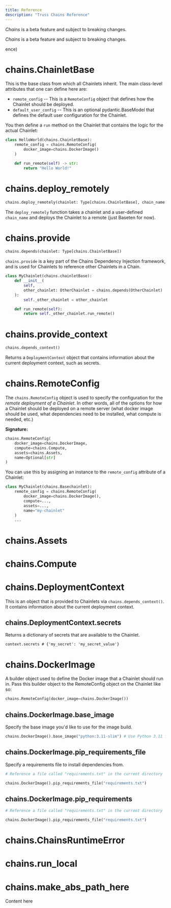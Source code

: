 ```yaml
---
title: Reference
description: "Truss Chains Reference"
---
```


<Warning>*Chains* is a beta feature and subject to breaking changes.</Warning>

<Warning>*Chains* is a beta feature and subject to breaking changes.</Warning>


<TOC />
ence)

# chains.ChainletBase

This is the base class from which all Chainlets inherit. The main class-level attributes that one
can define here are:

* `remote_config` -- This is a `RemoteConfig` object that defines how the Chainlet should be deployed.
* `default_user_config` -- This is an optional pydantic.BaseModel that defines the default user configuration
for the Chainlet.

You then define a `run` method on the Chainlet that contains the logic for the actual Chainlet:

```python
class HelloWorld(chains.ChainletBase):
    remote_config = chains.RemoteConfig(
        docker_image=chains.DockerImage()
    )

    def run_remote(self) -> str:
        return "Hello World!"
```

# chains.deploy_remotely

```python
chains.deploy_remotely(chainlet: Type[chains.ChainletBase], chain_name: str)
```

The `deploy_remotely` function takes a chainlet and a user-defined `chain_name` and deploys the Chainlet
to a remote (just Baseten for now).

# chains.provide

```python
chains.depends(chainlet: Type[chains.ChainletBase])
```

`chains.provide` is a key part of the Chains Dependency Injection framework, and is used for Chainlets
to reference other Chainlets in a Chain.


```python
class MyChainlet(chains.chainletBase):
    def __init__(
        self,
        other_chainlet: OtherChainlet = chains.depends(OtherChainlet)
    ):
        self._other_chainlet = other_chainlet

    def run_remote(self):
        return self._other_chainlet.run_remote()
```

# chains.provide_context

```python
chains.depends_context()
```

Returns a `DeploymentContext` object that contains information about the current deployment context, such
as secrets.

# chains.RemoteConfig

The `chains.RemoteConfig` object is used to specify the configuration for the _remote deployment of a Chainlet_.
In other words, all of the options for how a Chainlet should be deployed on a remote server (what docker image should be used,
what dependencies need to be installed, what compute is needed, etc.)

**Signature:**

```python
chains.RemoteConfig(
    docker_image=chains.DockerImage,
    compute=chains.Compute,
    assets=chains.Assets,
    name=Optional[str]
)
```

You can use this by assigning an instance to the `remote_config` attribute of a Chainlet:

```python
class MyChainlet(chains.Basechainlet):
    remote_config = chains.RemoteConfig(
        docker_image=chains.DockerImage(),
        compute=...,
        assets=...,
        name="my-chainlet"
    )
    ...
```

# chains.Assets

# chains.Compute


# chains.DeploymentContext

This is an object that is provided to Chainlets via `chains.depends_context()`. It contains information
about the current deployment context.

## chains.DeploymentContext.secrets

Returns a dictionary of secrets that are available to the Chainlet.

```
context.secrets # {'my_secret': 'my_secret_value'}
```

# chains.DockerImage

A builder object used to define the Docker image that a Chainlet should run in.
Pass this builder object to the RemoteConfig object on the Chainlet like so:

```python
chains.RemoteConfig(docker_image=chains.DockerImage())
```

## chains.DockerImage.base_image

Specify the base image you'd like to use for the image build.

```python
chains.DockerImage().base_image("python:3.11-slim") # Use Python 3.11 from dockerhub as the base image
```

## chains.DockerImage.pip_requirements_file

Specify a requirements file to install dependencies from.

```python
# Reference a file called "requirements.txt" in the current directory

chains.DockerImage().pip_requirements_file("requirements.txt")
```

## chains.DockerImage.pip_requirements
```python
# Reference a file called "requirements.txt" in the current directory

chains.DockerImage().pip_requirements_file("requirements.txt")
```
# chains.ChainsRuntimeError




# chains.run_local

# chains.make_abs_path_here


Content here
